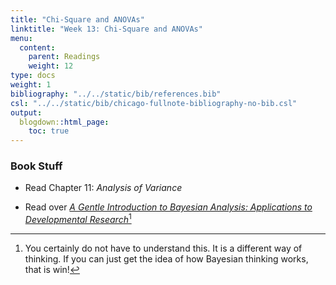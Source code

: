 ```yaml
---
title: "Chi-Square and ANOVAs"
linktitle: "Week 13: Chi-Square and ANOVAs"
menu:
  content:
    parent: Readings
    weight: 12
type: docs
weight: 1
bibliography: "../../static/bib/references.bib"
csl: "../../static/bib/chicago-fullnote-bibliography-no-bib.csl"
output:
  blogdown::html_page:
    toc: true
---
```


### Book Stuff

- Read Chapter 11: *Analysis of Variance*

- Read over [*A Gentle Introduction to Bayesian Analysis: Applications to
Developmental Research*]("/papers/A Gentle Introduction to Bayesian Analysis.pdf")^[You certainly do not have to understand this. It is a different way of thinking. If you can just get the idea of how Bayesian thinking works, that is win!]





